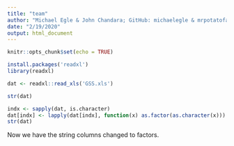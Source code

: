 ```yaml
---
title: "team"
author: "Michael Egle & John Chandara; GitHub: michaelegle & mrpotatofactory"
date: "2/19/2020"
output: html_document
---
```


```r
knitr::opts_chunk$set(echo = TRUE)
```

```r
install.packages('readxl')
library(readxl)
```
```r
dat <- readxl::read_xls('GSS.xls')
```
```r
str(dat)
```
```r
indx <- sapply(dat, is.character)
dat[indx] <- lapply(dat[indx], function(x) as.factor(as.character(x)))
str(dat)
```

Now we have the string columns changed to factors.
